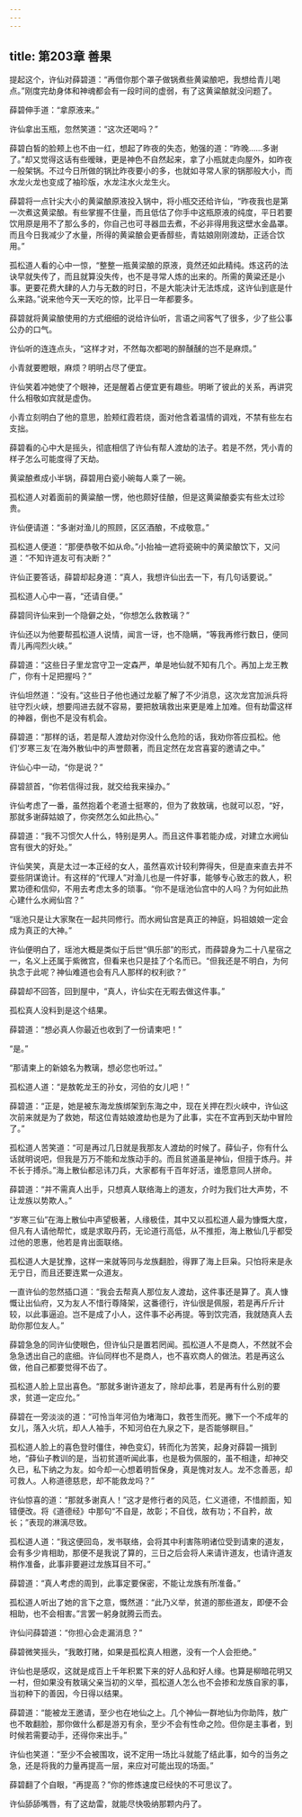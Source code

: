 ```yaml
---
---
---
```

title: 第203章 善果
---





提起这个，许仙对薛碧道：“再借你那个罩子做锅煮些黄粱酿吧，我想给青儿喝点。”刚度完劫身体和神魂都会有一段时间的虚弱，有了这黄粱酿就没问题了。

薛碧伸手道：“拿原液来。”

许仙拿出玉瓶，忽然笑道：“这次还喝吗？”

薛碧白皙的脸颊上也不由一红，想起了昨夜的失态，勉强的道：“昨晚……多谢了。”却又觉得这话有些暧昧，更是神色不自然起来，拿了小瓶就走向屋外，如昨夜一般架锅。不过今日所做的锅比昨夜要小的多，也就如寻常人家的锅那般大小，而水龙火龙也变成了袖珍版，水龙注水火龙生火。

薛碧将一点针尖大小的黄粱酿原液投入锅中，将小瓶交还给许仙，“昨夜我也是第一次煮这黄梁酿。有些掌握不住量，而且低估了你手中这瓶原液的纯度，平日若要饮用原是用不了那么多的，你自己也可寻器皿去煮，不必非得用我这壁水金晶罩。而且今日我减少了水量，所得的黄粱酿会更香醇些，青姑娘刚刚渡劫，正适合饮用。”

孤松道人看的心中一惊，“整整一瓶黄梁酿的原液，竟然还如此精纯。炼这药的法诀早就失传了，而且就算没失传，也不是寻常人炼的出来的。所需的黄粱还是小事。更要花费大肆的人力与无数的时日，不是大能决计无法炼成，这许仙到底是什么来路。”说来他今天一天吃的惊，比平日一年都要多。

薛碧就将黄粱酿使用的方式细细的说给许仙听，言语之间客气了很多，少了些公事公办的口气。

许仙听的连连点头，“这样才对，不然每次都喝的醉醺醺的岂不是麻烦。”

小青就要瞪眼，麻烦？明明占尽了便宜。

许仙笑着冲她使了个眼神，还是醒着占便宜更有趣些。明晰了彼此的关系，再讲究什么相敬如宾就是虚伪。

小青立刻明白了他的意思，脸颊红霞若烧，面对他含着温情的调戏，不禁有些左右支拙。

薛碧看的心中大是摇头，彻底相信了许仙有帮人渡劫的法子。若是不然，凭小青的样子怎么可能度得了天劫。

黄粱酿煮成小半锅，薛碧用白瓷小碗每人乘了一碗。

孤松道人对着面前的黄粱酿一愣，他也颇好佳酿，但是这黄粱酿委实有些太过珍贵。

许仙便请道：“多谢对渔儿的照顾，区区酒酿，不成敬意。”

孤松道人便道：“那便恭敬不如从命。”小抬袖一遮将瓷碗中的黄梁酿饮下，又问道：“不知许道友可有决断？”

许仙正要答话，薛碧却起身道：“真人，我想许仙出去一下，有几句话要说。”

孤松道人心中一喜，“还请自便。”

薛碧同许仙来到一个隐僻之处，“你想怎么救教璃？”

许仙还以为他要帮孤松道人说情，闻言一讶，也不隐瞒，“等我再修行数日，便同青儿再闯烈火峡。”

薛碧道：“这些日子里龙宫守卫一定森严，单是地仙就不知有几个。再加上龙王教广，你有十足把握吗？”

许仙坦然道：“没有。”这些日子他也通过龙躯了解了不少消息，这次龙宫加派兵将驻守烈火峡，想要闯进去就不容易，要把敖璃救出来更是难上加难。但有劫雷这样的神器，倒也不是没有机会。

薛碧道：“那样的话，若是帮人渡劫对你没什么危险的话，我劝你答应孤松。他们‘岁寒三友’在海外散仙中的声誉颇著，而且定然在龙宫喜宴的邀请之中。”

许仙心中一动，“你是说？”

薛碧颔首，“你若信得过我，就交给我来操办。”

许仙考虑了一番，虽然抱着个老道士挺寒的，但为了救敖璃，也就可以忍，“好，那就多谢薛姑娘了，你突然怎么如此热心。”

薛碧道：“我不习惯欠人什么，特别是男人。而且这件事若能办成，对建立水阙仙宫有很大的好处。”

许仙笑笑，真是太过一本正经的女人，虽然喜欢计较利弊得失，但是直来直去并不耍些阴谋诡计。有这样的“代理人”对渔儿也是一件好事，能够专心致志的救人，积累功德和信仰，不用去考虑太多的琐事。“你不是瑶池仙宫中的人吗？为何如此热心建什么水阙仙宫？”

“瑶池只是让大家聚在一起共同修行。而水阙仙宫是真正的神庭，妈祖娘娘一定会成为真正的大神。”

许仙便明白了，瑶池大概是类似于后世“俱乐部”的形式，而薛碧身为二十八星宿之一，名义上还属于紫微宫，但看来也只是挂了个名而已。“但我还是不明白，为何执念于此呢？神仙难道也会有凡人那样的权利欲？”

薛碧却不回答，回到屋中，“真人，许仙实在无暇去做这件事。”

孤松真人没料到是这个结果。

薛碧道：“想必真人你最近也收到了一份请柬吧！”

“是。”

“那请柬上的新娘名为教璃，想必您也听过。”

孤松道人道：“是敖乾龙王的孙女，河伯的女儿吧！”

薛碧道：“正是，她是被东海龙族绑架到东海之中，现在关押在烈火峡中，许仙这次前来就是为了救她，帮这位青姑娘渡劫也是为了此事，实在不宜再到天劫中冒险了。”

孤松道人苦笑道：“可是再过几日就是我那友人渡劫的时候了。薛仙子，你有什么话就明说吧，但我是万万不能和龙族动手的。而且贫道虽是神仙，但擅于炼丹。并不长于搏杀。”海上散仙都忌讳刀兵，大家都有千百年好活，谁愿意同人拼命。

薛碧道：“并不需真人出手，只想真人联络海上的道友，介时为我们壮大声势，不让龙族以势欺人。”

“岁寒三仙”在海上散仙中声望极著，人缘极佳，其中又以孤松道人最为慷慨大度，但凡有人请他帮忙，或是求取丹药，无论道行高低，从不推拒，海上散仙几乎都受过他的恩惠，他若是肯出面联络。

孤松道人大是犹豫，这样一来就等同与龙族翻脸，得罪了海上巨枭。只怕将来是永无宁日，而且还要连累一众道友。

一直许仙的忽然插口道：“我会去帮真人那位友人渡劫，这件事还是算了。真人慷慨让出仙府，又为友人不惜行尊降架，这番德行，许仙很是佩服，若是再斤斤计较，以此事逼迫。岂不是成了小人，这件事不必再提。等到饮完酒，我就随真人去助你那位友人。”

薛碧急急的同许仙使眼色，但许仙只是置若罔闻。孤松道人不是商人，不然就不会急急透出自己的底细。许仙同样也不是商人，也不喜欢商人的做法。若是再这么做，他自己都要觉得不齿了。

孤松道人脸上显出喜色。“那就多谢许道友了，除却此事，若是再有什么别的要求，贫道一定应允。”

薛碧在一旁淡淡的道：“可怜当年河伯为堵海口，救苍生而死。撇下一个不成年的女儿，落入火坑，却人人袖手，不知河伯在九泉之下，是否能够瞑目。”

孤松道人脸上的喜色登时僵住，神色变幻，转而化为苦笑，起身对薛碧一揖到地，“薛仙子教训的是，当初贫道听闻此事，也是极为佩服的，虽不相逢，却神交久已，私下纳之为友。如今却一心想着明哲保身，真是愧对友人。龙不念善恶，却可救人。人称道德慈悲，却不能救龙吗？”

许仙惊喜的道：“那就多谢真人！”这才是修行者的风范，仁义道德，不惜颜面，知错便改。将《道德经》中那句“不自是，故彰；不自伐，故有功；不自矜，故长；”表现的淋漓尽致。

孤松道人道：“我这便回岛，发书联络，会将其中利害陈明诸位受到请柬的道友，会有多少肯相助，那便不是我说了算的，三日之后会将人来请许道友，也请许道友稍作准备，此事非要避过龙族耳目不可。”

薛碧道：“真人考虑的周到，此事定要保密，不能让龙族有所准备。”

孤松道人听出了她的言下之意，慨然道：“此乃义举，贫道的那些道友，即便不会相助，也不会相害。”言罢一躬身就腾云而去。

许仙问薛碧道：“你担心会走漏消息？”

薛碧微笑摇头，“我敢打赌，如果是孤松真人相邀，没有一个人会拒绝。”

许仙也是感叹，这就是成百上千年积累下来的好人品和好人缘。也算是柳暗花明又一村，但如果没有敖璃父亲当初的义举，孤松道人怎么也不会掺和龙族自家的事，当初种下的善因，今日得以结果。

薛碧道：“能被龙王邀请，至少也在地仙之上。几个神仙一群地仙为你助阵，敖广也不敢翻脸，那你做什么都是游刃有余，至少不会有性命之险。但你是主事者，到时候若需要动手，还得你来出手。”

许仙也笑道：“至少不会被围攻，说不定用一场比斗就能了结此事，如今的当务之急，还是将我的力量再提高一层，来应对可能出现的场面。”

薛碧翻了个自眼，“再提高？”你的修炼速度已经快的不可思议了。

许仙舔舔嘴唇，有了这劫雷，就能尽快吸纳那颗内丹了。